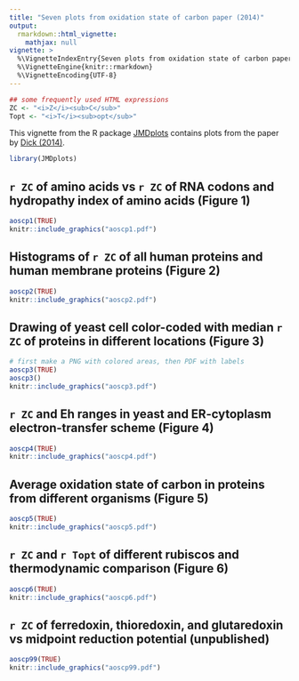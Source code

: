 ```yaml
---
title: "Seven plots from oxidation state of carbon paper (2014)"
output: 
  rmarkdown::html_vignette:
    mathjax: null
vignette: >
  %\VignetteIndexEntry{Seven plots from oxidation state of carbon paper (2014)}
  %\VignetteEngine{knitr::rmarkdown}
  %\VignetteEncoding{UTF-8}
---
```


```r
## some frequently used HTML expressions
ZC <- "<i>Z</i><sub>C</sub>"
Topt <- "<i>T</i><sub>opt</sub>"
```

This vignette from the R package [JMDplots](https://github.com/jedick/JMDplots) contains plots from the paper by <a href="https://doi.org/10.1098/rsif.2013.1095" title="Average oxidation state of carbon in proteins">Dick (2014)</a>.

```r
library(JMDplots)
```

## `r ZC` of amino acids vs `r ZC` of RNA codons and hydropathy index of amino acids (Figure 1)
```r
aoscp1(TRUE)
knitr::include_graphics("aoscp1.pdf")
```

## Histograms of `r ZC` of all human proteins and human membrane proteins (Figure 2)
```r
aoscp2(TRUE)
knitr::include_graphics("aoscp2.pdf")
```

## Drawing of yeast cell color-coded with median `r ZC` of proteins in different locations (Figure 3)
```r
# first make a PNG with colored areas, then PDF with labels
aoscp3(TRUE)
aoscp3()
knitr::include_graphics("aoscp3.pdf")
```

## `r ZC` and Eh ranges in yeast and ER-cytoplasm electron-transfer scheme (Figure 4)
```r
aoscp4(TRUE)
knitr::include_graphics("aoscp4.pdf")
```

## Average oxidation state of carbon in proteins from different organisms (Figure 5)
```r
aoscp5(TRUE)
knitr::include_graphics("aoscp5.pdf")
```

## `r ZC` and `r Topt` of different rubiscos and thermodynamic comparison (Figure 6)
```r
aoscp6(TRUE)
knitr::include_graphics("aoscp6.pdf")
```

## `r ZC` of ferredoxin, thioredoxin, and glutaredoxin vs midpoint reduction potential (unpublished)
```r
aoscp99(TRUE)
knitr::include_graphics("aoscp99.pdf")
```

